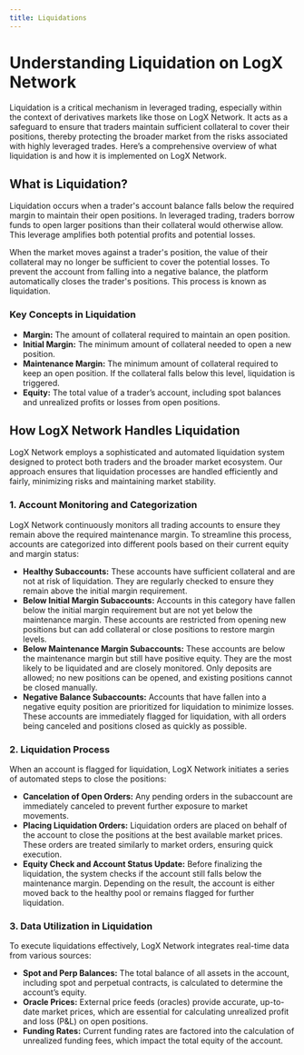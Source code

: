 ```yaml
---
title: Liquidations
---
```


# **Understanding Liquidation on LogX Network**

Liquidation is a critical mechanism in leveraged trading, especially within the context of derivatives markets like those on LogX Network. It acts as a safeguard to ensure that traders maintain sufficient collateral to cover their positions, thereby protecting the broader market from the risks associated with highly leveraged trades. Here’s a comprehensive overview of what liquidation is and how it is implemented on LogX Network.

## **What is Liquidation?**

Liquidation occurs when a trader's account balance falls below the required margin to maintain their open positions. In leveraged trading, traders borrow funds to open larger positions than their collateral would otherwise allow. This leverage amplifies both potential profits and potential losses.

When the market moves against a trader's position, the value of their collateral may no longer be sufficient to cover the potential losses. To prevent the account from falling into a negative balance, the platform automatically closes the trader's positions. This process is known as liquidation.

### **Key Concepts in Liquidation**

- **Margin:** The amount of collateral required to maintain an open position.
- **Initial Margin:** The minimum amount of collateral needed to open a new position.
- **Maintenance Margin:** The minimum amount of collateral required to keep an open position. If the collateral falls below this level, liquidation is triggered.
- **Equity:** The total value of a trader’s account, including spot balances and unrealized profits or losses from open positions.

## **How LogX Network Handles Liquidation**

LogX Network employs a sophisticated and automated liquidation system designed to protect both traders and the broader market ecosystem. Our approach ensures that liquidation processes are handled efficiently and fairly, minimizing risks and maintaining market stability.

### **1. Account Monitoring and Categorization**

LogX Network continuously monitors all trading accounts to ensure they remain above the required maintenance margin. To streamline this process, accounts are categorized into different pools based on their current equity and margin status:

- **Healthy Subaccounts:** These accounts have sufficient collateral and are not at risk of liquidation. They are regularly checked to ensure they remain above the initial margin requirement.
- **Below Initial Margin Subaccounts:** Accounts in this category have fallen below the initial margin requirement but are not yet below the maintenance margin. These accounts are restricted from opening new positions but can add collateral or close positions to restore margin levels.
- **Below Maintenance Margin Subaccounts:** These accounts are below the maintenance margin but still have positive equity. They are the most likely to be liquidated and are closely monitored. Only deposits are allowed; no new positions can be opened, and existing positions cannot be closed manually.
- **Negative Balance Subaccounts:** Accounts that have fallen into a negative equity position are prioritized for liquidation to minimize losses. These accounts are immediately flagged for liquidation, with all orders being canceled and positions closed as quickly as possible.

### **2. Liquidation Process**

When an account is flagged for liquidation, LogX Network initiates a series of automated steps to close the positions:

- **Cancelation of Open Orders:** Any pending orders in the subaccount are immediately canceled to prevent further exposure to market movements.
- **Placing Liquidation Orders:** Liquidation orders are placed on behalf of the account to close the positions at the best available market prices. These orders are treated similarly to market orders, ensuring quick execution.
- **Equity Check and Account Status Update:** Before finalizing the liquidation, the system checks if the account still falls below the maintenance margin. Depending on the result, the account is either moved back to the healthy pool or remains flagged for further liquidation.

### **3. Data Utilization in Liquidation**

To execute liquidations effectively, LogX Network integrates real-time data from various sources:

- **Spot and Perp Balances:** The total balance of all assets in the account, including spot and perpetual contracts, is calculated to determine the account’s equity.
- **Oracle Prices:** External price feeds (oracles) provide accurate, up-to-date market prices, which are essential for calculating unrealized profit and loss (P&L) on open positions.
- **Funding Rates:** Current funding rates are factored into the calculation of unrealized funding fees, which impact the total equity of the account.

